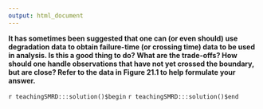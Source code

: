 ```yaml
---
output: html_document
---
```


__It has sometimes been suggested that one can (or even should) use degradation data to obtain failure-time (or crossing time) data to be used in analysis. Is this a good thing to do?  What are the trade-offs? How should one handle observations that have not yet crossed the boundary, but are close?  Refer to the data in Figure 21.1 to help formulate your answer.__

`r teachingSMRD:::solution()$begin`
`r teachingSMRD:::solution()$end`
